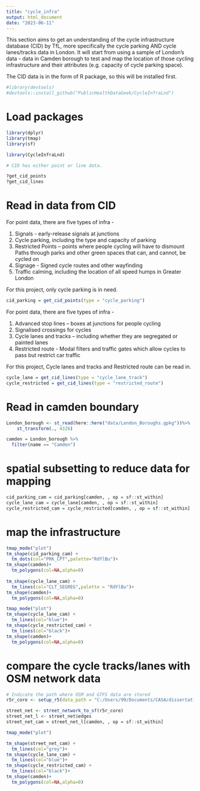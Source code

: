 ```yaml
---
title: "cycle_infra"
output: html_document
date: "2023-06-11"
---
```


This section aims to get an understanding of the cycle infrastructure database (CID) by TfL, more specifically the cycle parking AND cycle lanes/tracks data in London. It will start from using a sample of London's data - data in Camden borough to test and map the location of those cycling infrastructure and their attributes (e.g. capacity of cycle parking space). 

The CID data is in the form of R package, so this will be installed first. 

```r
#library(devtools)
#devtools::install_github("PublicHealthDataGeek/CycleInfraLnd")
```

# Load packages

```r
library(dplyr)
library(tmap)
library(sf)
```

```r
library(CycleInfraLnd)

# CID has either point or line data. 

?get_cid_points
?get_cid_lines
```

# Read in data from CID 

For point data, there are five types of infra - 

1) Signals - early-release signals at junctions
2) Cycle parking, including the type and capacity of parking   
3) Restricted Points – points where people cycling will have to dismount Paths through parks and other green spaces that can, and cannot, be cycled on
4) Signage - Signed cycle routes and other wayfinding
5) Traffic calming, including the location of all speed humps in Greater London

For this project, only cycle parking is in need. 

```r
cid_parking = get_cid_points(type = "cycle_parking")
```

For point data, there are five types of infra - 

1) Advanced stop lines – boxes at junctions for people cycling
2) Signalised crossings for cycles
3) Cycle lanes and tracks – including whether they are segregated or painted lanes
4) Restricted route - Modal filters and traffic gates which allow cycles to pass but restrict car traffic

For this project, Cycle lanes and tracks and Restricted route can be read in. 

```r
cycle_lane = get_cid_lines(type = "cycle_lane_track")
cycle_restricted = get_cid_lines(type = "restricted_route")
```

# Read in camden boundary

```r
London_borough <- st_read(here::here("data/London_Boroughs.gpkg"))%>%
    st_transform(., 4326)

camden = London_borough %>% 
  filter(name == "Camden")
```

# spatial subsetting to reduce data for mapping 

```r
cid_parking_cam = cid_parking[camden, , op = sf::st_within]
cycle_lane_cam = cycle_lane[camden, , op = sf::st_within]
cycle_restricted_cam = cycle_restricted[camden, , op = sf::st_within]
```

# map the infrastructure 

```r
tmap_mode("plot")
tm_shape(cid_parking_cam) +
  tm_dots(col="PRK_CPT",palette="RdYlBu")+
tm_shape(camden)+
  tm_polygons(col=NA,alpha=0)
  
tm_shape(cycle_lane_cam) +
  tm_lines(col="CLT_SEGREG",palette = "RdYlBu")+
tm_shape(camden)+
  tm_polygons(col=NA,alpha=0)

tmap_mode("plot")
tm_shape(cycle_lane_cam) +
  tm_lines(col="blue")+
tm_shape(cycle_restricted_cam) +
  tm_lines(col="black")+
tm_shape(camden)+
  tm_polygons(col=NA,alpha=0)
```

# compare the cycle tracks/lanes with OSM network data

```r
# Indicate the path where OSM and GTFS data are stored
r5r_core <- setup_r5(data_path = "C:/Users/99/Documents/CASA/dissertation_test/input")
```

```r
street_net <- street_network_to_sf(r5r_core)
street_net_l <- street_net$edges
street_net_cam = street_net_l[camden, , op = sf::st_within]
```

```r
tmap_mode("plot")

tm_shape(street_net_cam) +
  tm_lines(col="grey")+
tm_shape(cycle_lane_cam) +
  tm_lines(col="blue")+
tm_shape(cycle_restricted_cam) +
  tm_lines(col="black")+
tm_shape(camden)+
  tm_polygons(col=NA,alpha=0)
```


